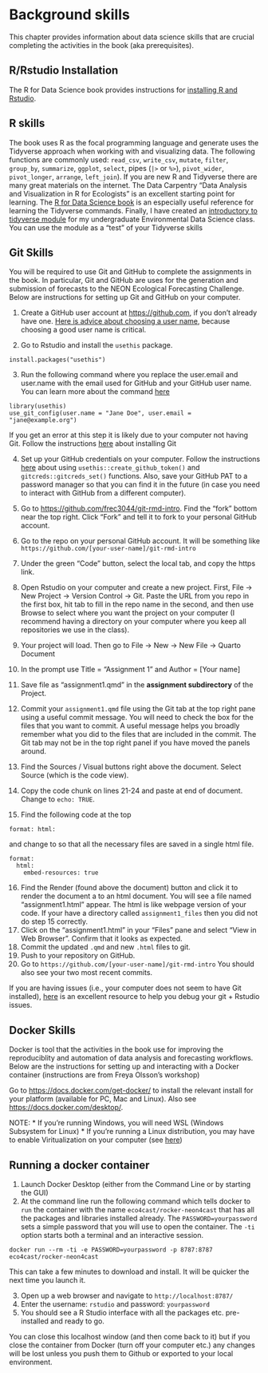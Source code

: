 # Background skills

This chapter provides information about data science skills that are crucial completing the activities in the book (aka prerequisites).

## R/Rstudio Installation

The R for Data Science book provides instructions for [installing R and Rstudio](https://r4ds.hadley.nz/intro#prerequisites).

## R skills

The book uses R as the focal programming language and generate uses the Tidyverse approach when working with and visualizing data. The following functions are commonly used: `read_csv`, `write_csv`, `mutate`, `filter`, `group_by`, `summarize`, `ggplot`, `select`, pipes (`|>` or `%>`), `pivot_wider`, `pivot_longer`, `arrange`, `left_join`). If you are new R and Tidyverse there are many great materials on the internet. The Data Carpentry "Data Analysis and Visualization in R for Ecologists" is an excellent starting point for learning. The [R for Data Science book](https://r4ds.hadley.nz) is an especially useful reference for learning the Tidyverse commands. Finally, I have created an [introductory to tidyverse module](https://github.com/frec3044/tidyvere-intro) for my undergraduate Environmental Data Science class. You can use the module as a "test" of your Tidyverse skills

## Git Skills {#sec-github}

You will be required to use Git and GitHub to complete the assignments in the book. In particular, Git and GitHub are uses for the generation and submission of forecasts to the NEON Ecological Forecasting Challenge. Below are instructions for setting up Git and GitHub on your computer.

1.  Create a GitHub user account at <https://github.com>, if you don't already have one. [Here is advice about choosing a user name](https://happygitwithr.com/github-acct.html#username-advice), because choosing a good user name is critical.

2.  Go to Rstudio and install the `usethis` package.

```         
install.packages("usethis")
```

3.  Run the following command where you replace the user.email and user.name with the email used for GitHub and your GitHub user name. You can learn more about the command [here](https://happygitwithr.com/hello-git.html#hello-git)

```         
library(usethis)
use_git_config(user.name = "Jane Doe", user.email = "jane@example.org")
```

If you get an error at this step it is likely due to your computer not having Git. Follow the instructions [here](https://happygitwithr.com/install-git.html) about installing Git

4.  Set up your GitHub credentials on your computer. Follow the instructions [here](https://happygitwithr.com/https-pat.html#tldr) about using `usethis::create_github_token()` and `gitcreds::gitcreds_set()` functions. Also, save your GitHub PAT to a password manager so that you can find it in the future (in case you need to interact with GitHub from a different computer).

5.  Go to <https://github.com/frec3044/git-rmd-intro>. Find the "fork" bottom near the top right. Click "Fork" and tell it to fork to your personal GitHub account.

6.  Go to the repo on your personal GitHub account. It will be something like `https://github.com/[your-user-name]/git-rmd-intro`

7.  Under the green "Code" button, select the local tab, and copy the https link.

8.  Open Rstudio on your computer and create a new project. First, File -\> New Project -\> Version Control -\> Git. Paste the URL from you repo in the first box, hit tab to fill in the repo name in the second, and then use Browse to select where you want the project on your computer (I recommend having a directory on your computer where you keep all repositories we use in the class).

9.  Your project will load. Then go to File -\> New -\> New File -\> Quarto Document

10. In the prompt use Title = "Assignment 1" and Author = \[Your name\]

11. Save file as "assignment1.qmd" in the **assignment subdirectory** of the Project.

12. Commit your `assignment1.qmd` file using the Git tab at the top right pane using a useful commit message. You will need to check the box for the files that you want to commit. A useful message helps you broadly remember what you did to the files that are included in the commit. The Git tab may not be in the top right panel if you have moved the panels around.

13. Find the Sources / Visual buttons right above the document. Select Source (which is the code view).

14. Copy the code chunk on lines 21-24 and paste at end of document. Change to `echo: TRUE`.

15. Find the following code at the top

```         
format: html:
```

and change to so that all the necessary files are saved in a single html file.

```         
format:   
  html:
    embed-resources: true
```

16. Find the Render (found above the document) button and click it to render the document a to an html document. You will see a file named "assignment1.html" appear. The html is like webpage version of your code. If your have a directory called `assignment1_files` then you did not do step 15 correctly.
17. Click on the "assignment1.html" in your "Files" pane and select "View in Web Browser". Confirm that it looks as expected.
18. Commit the updated `.qmd` and new `.html` files to git.
19. Push to your repository on GitHub.
20. Go to `https://github.com/[your-user-name]/git-rmd-intro` You should also see your two most recent commits.

If you are having issues (i.e., your computer does not seem to have Git installed), [here](https://happygitwithr.com/index.html) is an excellent resource to help you debug your git + Rstudio issues.

## Docker Skills

Docker is tool that the activities in the book use for improving the reproduciblity and automation of data analysis and forecasting workflows. Below are the instructions for setting up and interacting with a Docker container (instructions are from Freya Olsson's workshop)

Go to <https://docs.docker.com/get-docker/> to install the relevant install for your platform (available for PC, Mac and Linux). Also see <https://docs.docker.com/desktop/>.

NOTE: \* If you're running Windows, you will need WSL (Windows Subsystem for Linux) \* If you're running a Linux distribution, you may have to enable Viritualization on your computer (see [here](https://stackoverflow.com/questions/76646465/unable-to-launch-docker-desktop-on-ubuntu/76655270#76655270))

## Running a docker container

1.  Launch Docker Desktop (either from the Command Line or by starting the GUI)
2.  At the command line run the following command which tells docker to `run` the container with the name `eco4cast/rocker-neon4cast` that has all the packages and libraries installed already. The `PASSWORD=yourpassword` sets a simple password that you will use to open the container. The `-ti` option starts both a terminal and an interactive session.

```         
docker run --rm -ti -e PASSWORD=yourpassword -p 8787:8787 eco4cast/rocker-neon4cast
```

This can take a few minutes to download and install. It will be quicker the next time you launch it.

3.  Open up a web browser and navigate to `http://localhost:8787/`
4.  Enter the username: `rstudio` and password: `yourpassword`
5.  You should see a R Studio interface with all the packages etc. pre-installed and ready to go.

You can close this localhost window (and then come back to it) but if you close the container from Docker (turn off your computer etc.) any changes will be lost unless you push them to Github or exported to your local environment.
